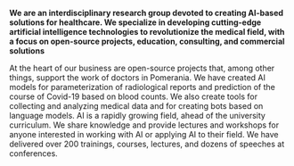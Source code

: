 **We are an interdisciplinary research group devoted to creating AI-based solutions for healthcare. We specialize in developing cutting-edge artificial intelligence technologies to revolutionize the medical field, with a focus on open-source projects, education, consulting, and commercial solutions**

<Card title="Open-source projects" icon="bolt">
  At the heart of our business are open-source projects that, among other things, support the work of doctors in Pomerania. We have created AI models for parameterization of radiological reports and prediction of the course of Covid-19 based on blood counts. We also create tools for collecting and analyzing medical data and for creating bots based on language models.
</Card>

<CardGroup cols="2">
  <Card title="Card" icon="sparkles" img="https://static.wixstatic.com/media/11062b_51f4dd6ceb664ce8968afa1310c333f6~mv2.jpg/v1/fill/w_1240,h_938,al_c,q_85,usm_0.66_1.00_0.01,enc_avif,quality_auto/3D%20Wireframe%20Spiral.jpg">

  </Card>

  <Card title="Card" icon="sparkles">

  </Card>
</CardGroup>

<Card title="Education" img="https://static.wixstatic.com/media/11062b_51f4dd6ceb664ce8968afa1310c333f6~mv2.jpg/v1/fill/w_1240,h_938,al_c,q_85,usm_0.66_1.00_0.01,enc_avif,quality_auto/3D%20Wireframe%20Spiral.jpg">
  AI is a rapidly growing field, ahead of the university curriculum. We share knowledge and provide lectures and workshops for anyone interested in working with AI or applying AI to their field. We have delivered over 200 trainings, courses, lectures, and dozens of speeches at conferences.
</Card>